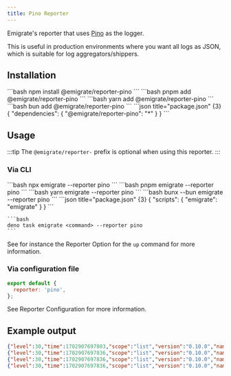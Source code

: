 ```yaml
---
title: Pino Reporter
---
```



Emigrate's reporter that uses [Pino](https://getpino.io/#/) as the logger.

This is useful in production environments where you want all logs as JSON, which is suitable for log aggregators/shippers.

## Installation

<Tabs>
  <TabItem label="npm">
    ```bash
    npm install @emigrate/reporter-pino
    ```
  </TabItem>
  <TabItem label="pnpm">
    ```bash
    pnpm add @emigrate/reporter-pino
    ```
  </TabItem>
  <TabItem label="yarn">
    ```bash
    yarn add @emigrate/reporter-pino
    ```
  </TabItem>
  <TabItem label="bun">
    ```bash
    bun add @emigrate/reporter-pino
    ```
  </TabItem>
  <TabItem label="deno">
    ```json title="package.json" {3}
    {
      "dependencies": {
        "@emigrate/reporter-pino": "*"
      }
    }
    ```
  </TabItem>
</Tabs>

## Usage

:::tip
The `@emigrate/reporter-` prefix is optional when using this reporter.
:::

### Via CLI

<Tabs>
  <TabItem label="npm">
    ```bash
    npx emigrate <command> --reporter pino
    ```
  </TabItem>
  <TabItem label="pnpm">
    ```bash
    pnpm emigrate <command> --reporter pino
    ```
  </TabItem>
  <TabItem label="yarn">
    ```bash
    yarn emigrate <command> --reporter pino
    ```
  </TabItem>
  <TabItem label="bun">
    ```bash
    bunx --bun emigrate <command> --reporter pino
    ```
  </TabItem>
  <TabItem label="deno">
    ```json title="package.json" {3}
    {
      "scripts": {
        "emigrate": "emigrate"
      }
    }
    ```

    ```bash
    deno task emigrate <command> --reporter pino
    ```
  </TabItem>
</Tabs>

See for instance the <Link href="/commands/up/#-r---reporter-name">Reporter Option</Link> for the `up` command for more information.

### Via configuration file

```js title="emigrate.config.js" {2}
export default {
  reporter: 'pino',
};
```

See <Link href="/reference/configuration/#reporter">Reporter Configuration</Link> for more information.

## Example output

```json
{"level":30,"time":1702907697803,"scope":"list","version":"0.10.0","name":"emigrate","parameters":{"cwd":"/your/project/dir","dry":false,"directory":"migration-folder"},"msg":"Emigrate \"list\" initialized"}
{"level":30,"time":1702907697836,"scope":"list","version":"0.10.0","name":"emigrate","migrationCount":1,"msg":"1 pending migrations to run"}
{"level":30,"time":1702907697836,"scope":"list","version":"0.10.0","name":"emigrate","migration":"migration-folder/20231218135441244_create_some_table.sql","msg":"20231218135441244_create_some_table.sql (pending)"}
{"level":30,"time":1702907697836,"scope":"list","version":"0.10.0","name":"emigrate","result":{"failed":0,"done":0,"skipped":0,"pending":1,"total":1},"msg":"Emigrate \"list\" finished successfully"}
```
